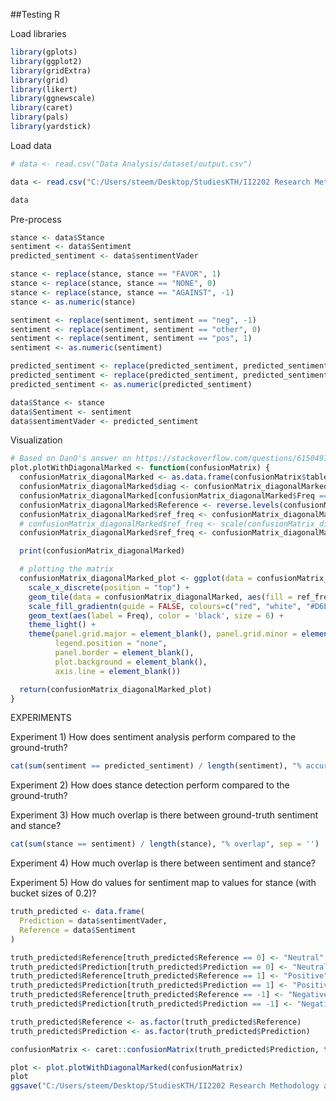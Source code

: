 ##Testing R

Load libraries
```r
library(gplots)
library(ggplot2)
library(gridExtra)
library(grid)
library(likert)
library(ggnewscale)
library(caret)
library(pals)
library(yardstick)
```

Load data
```r
# data <- read.csv("Data Analysis/dataset/output.csv")

data <- read.csv("C:/Users/steem/Desktop/StudiesKTH/II2202 Research Methodology and Scientific Writing/SentimentAndStance/Data Analysis/dataset/output.csv")

data
```

Pre-process
```r
stance <- data$Stance
sentiment <- data$Sentiment
predicted_sentiment <- data$sentimentVader

stance <- replace(stance, stance == "FAVOR", 1)
stance <- replace(stance, stance == "NONE", 0)
stance <- replace(stance, stance == "AGAINST", -1)
stance <- as.numeric(stance)

sentiment <- replace(sentiment, sentiment == "neg", -1)
sentiment <- replace(sentiment, sentiment == "other", 0)
sentiment <- replace(sentiment, sentiment == "pos", 1)
sentiment <- as.numeric(sentiment)

predicted_sentiment <- replace(predicted_sentiment, predicted_sentiment < 0, -1)
predicted_sentiment <- replace(predicted_sentiment, predicted_sentiment > 0, 1)
predicted_sentiment <- as.numeric(predicted_sentiment)

data$Stance <- stance
data$Sentiment <- sentiment
data$sentimentVader <- predicted_sentiment
```

Visualization
```r
# Based on DanO's answer on https://stackoverflow.com/questions/61504970/ggplot2-heatmap-2-different-color-schemes-confusion-matrix-matches-in-differe but with several fixes
plot.plotWithDiagonalMarked <- function(confusionMatrix) {
  confusionMatrix_diagonalMarked <- as.data.frame(confusionMatrix$table)
  confusionMatrix_diagonalMarked$diag <- confusionMatrix_diagonalMarked$Prediction == confusionMatrix_diagonalMarked$Reference # Get the diagonal
  confusionMatrix_diagonalMarked[confusionMatrix_diagonalMarked$Freq == 0] <- NA # If an tile is empty, mark it is NA so we can give it another color
  confusionMatrix_diagonalMarked$Reference <- reverse.levels(confusionMatrix_diagonalMarked$Reference) # diagonal starts at top left
  confusionMatrix_diagonalMarked$ref_freq <- confusionMatrix_diagonalMarked$Freq * ifelse(confusionMatrix_diagonalMarked$diag, 1, -1) # flip sign for non-diagonal values
  # confusionMatrix_diagonalMarked$ref_freq <- scale(confusionMatrix_diagonalMarked$ref_freq) # normalize values
  confusionMatrix_diagonalMarked$ref_freq <- confusionMatrix_diagonalMarked$ref_freq + max(confusionMatrix_diagonalMarked$ref_freq) - min(confusionMatrix_diagonalMarked$ref_freq) # This for some reason fixes the colour range not being scaled properly, found by experimentation

  print(confusionMatrix_diagonalMarked)

  # plotting the matrix
  confusionMatrix_diagonalMarked_plot <- ggplot(data = confusionMatrix_diagonalMarked, aes(x = Prediction, y = Reference, fill = Freq)) +
    scale_x_discrete(position = "top") +
    geom_tile(data = confusionMatrix_diagonalMarked, aes(fill = ref_freq)) +
    scale_fill_gradientn(guide = FALSE, colours=c("red", "white", "#D6EAF8", "#2E86C1"), values=scales::rescale(c(-1, 0, 0.001, 1)), na.value="white") +
    geom_text(aes(label = Freq), color = 'black', size = 6) +
    theme_light() +
    theme(panel.grid.major = element_blank(), panel.grid.minor = element_blank(),
          legend.position = "none",
          panel.border = element_blank(),
          plot.background = element_blank(),
          axis.line = element_blank())

  return(confusionMatrix_diagonalMarked_plot)
}
```


EXPERIMENTS

Experiment 1) How does sentiment analysis perform compared to the ground-truth?
```r
cat(sum(sentiment == predicted_sentiment) / length(sentiment), "% accuracy", sep = '')
```

Experiment 2) How does stance detection perform compared to the ground-truth?

Experiment 3) How much overlap is there between ground-truth sentiment and stance?
```r
cat(sum(stance == sentiment) / length(stance), "% overlap", sep = '')
```

Experiment 4) How much overlap is there between sentiment and stance?

Experiment 5) How do values for sentiment map to values for stance (with bucket sizes of 0.2)?





```r
truth_predicted <- data.frame(
  Prediction = data$sentimentVader,
  Reference = data$Sentiment
)

truth_predicted$Reference[truth_predicted$Reference == 0] <- "Neutral"
truth_predicted$Prediction[truth_predicted$Prediction == 0] <- "Neutral"
truth_predicted$Reference[truth_predicted$Reference == 1] <- "Positive"
truth_predicted$Prediction[truth_predicted$Prediction == 1] <- "Positive"
truth_predicted$Reference[truth_predicted$Reference == -1] <- "Negative"
truth_predicted$Prediction[truth_predicted$Prediction == -1] <- "Negative"

truth_predicted$Reference <- as.factor(truth_predicted$Reference)
truth_predicted$Prediction <- as.factor(truth_predicted$Prediction)

confusionMatrix <- caret::confusionMatrix(truth_predicted$Prediction, truth_predicted$Reference)

plot <- plot.plotWithDiagonalMarked(confusionMatrix)
plot
ggsave("C:/Users/steem/Desktop/StudiesKTH/II2202 Research Methodology and Scientific Writing/SentimentAndStance/Data Analysis/images/VaderGroundTruthHeatmap.png")

```

